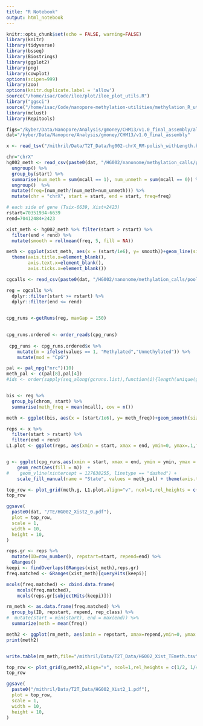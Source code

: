 ```yaml
---
title: "R Notebook"
output: html_notebook
---
```

```r
knitr::opts_chunk$set(echo = FALSE, warning=FALSE)
library(knitr)
library(tidyverse)
library(bsseq)
library(Biostrings)
library(ggplot2)
library(png)
library(cowplot)
options(scipen=999)
library(zoo)
options(knitr.duplicate.label = 'allow')
source("/home/isac/Code/ilee/plot/ilee_plot_utils.R")
library("ggsci")
source("/home/isac/Code/nanopore-methylation-utilities/methylation_R_utils.R")
library(mclust)
library(Repitools)
```

```r
figs="/kyber/Data/Nanopore/Analysis/gmoney/CHM13/v1.0_final_assembly/allele_specific_meth/xist"
dat="/kyber/Data/Nanopore/Analysis/gmoney/CHM13/v1.0_final_assembly"

x <- read_tsv("/mithril/Data/T2T_Data/hg002-chrX_RM-polish_withLength.bed", col_names = c("chr", "start", "end", "name", "len", "direction", "rep_fam", "rep_class", "perc_div"))
```

```r
chr="chrX"
hg002_meth <- read_csv(paste0(dat, "/HG002/nanonome/methylation_calls/pooled/HG002_nanonome_chrX_CpGmethylation_ByCall.csv")) %>%
  ungroup() %>%
  group_by(start) %>%
  summarise(num_meth = sum(mcall == 1), num_unmeth = sum(mcall == 0)) %>%
  ungroup()  %>%
  mutate(freq=(num_meth/(num_meth+num_unmeth))) %>%
  mutate(chr = "chrX", start = start, end = start, freq=freq) 

```

```r
# each side of gene (Tsix-6639, Xist+2423)
rstart=70351934-6639
rend=70412484+2423

xist_meth <- hg002_meth %>% filter(start > rstart) %>%
  filter(end < rend) %>%
  mutate(smooth = rollmean(freq, 5, fill = NA))

meth <- ggplot(xist_meth, aes(x = (start/1e6), y= smooth))+geom_line(size =1) + labs(x="Genomic coordinates (Mb)", y="Methylation")+theme_classic(base_size = 12)+ylim(0,1)+xlim(rstart/1e6,rend/1e6)+
  theme(axis.title.x=element_blank(),
        axis.text.x=element_blank(),
        axis.ticks.x=element_blank())

```

```r

cgcalls <- read_csv(paste0(dat, "/HG002/nanonome/methylation_calls/pooled/HG002_nanonome_chrX_CpGmethylation_ByCall.csv"))

reg = cgcalls %>%
  dplyr::filter(start >= rstart) %>%
  dplyr::filter(end <= rend)
  

cpg_runs <-getRuns(reg, maxGap = 150)
 

cpg_runs.ordered <- order_reads(cpg_runs)
  
 cpg_runs <- cpg_runs.ordered$x %>%
    mutate(m = ifelse(values == 1, "Methylated","Unmethylated")) %>%
    mutate(mod = "CpG")

pal <- pal_npg("nrc")(10)
meth_pal <- c(pal[8],pal[4]) 
#ids <- order(sapply(seq_along(gcruns.list),function(i){length(unique(gcruns.list$qname))}))


bis <- reg %>% 
  group_by(chrom, start) %>%
  summarise(meth_freq = mean(mcall), cov = n()) 

meth <- ggplot(bis, aes(x = (start/1e6), y= meth_freq))+geom_smooth(size =1, se = F, method = "loess", span = .1)+ylim(0,1)+ theme(axis.text.x = element_blank(), axis.ticks.x = element_blank(), axis.title.y=element_blank(), axis.title.x=element_blank(), panel.spacing = unit(2, "lines"))#+coord_cartesian(xlim=(c(37595000,37600000)))

reps <- x %>%
  filter(start > rstart) %>%
  filter(end < rend)
L1.plot <- ggplot(reps, aes(xmin = start, xmax = end, ymin=0, ymax=.1,fill = rep_class))+geom_rect()+ theme(axis.text.y = element_blank(), axis.ticks.y = element_blank(), panel.spacing = unit(2, "lines"))+coord_cartesian(xlim=c(rstart, rend))+theme(legend.position = "bottom")


g <- ggplot(cpg_runs,aes(xmin = start, xmax = end, ymin = ymin, ymax = ymax)) + geom_rect(data = cpg_runs.ordered$bounds, fill = "grey80") + 
    geom_rect(aes(fill = m))  +
#    geom_vline(xintercept = 127638255, linetype == "dashed") +
    scale_fill_manual(name = "State", values = meth_pal) + theme(axis.text.y = element_blank(),  legend.position= "bottom",axis.ticks.y = element_blank(), panel.spacing = unit(2, "lines"))+geom_vline(xintercept = c(70380382,70412484), linetype = "dotted")+geom_vline(xintercept = c(70351934,70388962), linetype = "dotted")

top_row <- plot_grid(meth,g, L1.plot,align="v", ncol=1,rel_heights = c(1/4,1/2, 1/4))
top_row

ggsave(
  paste0(dat, "/TE/HG002_Xist2_0.pdf"),
  plot = top_row,
  scale = 1,
  width = 10,
  height = 10,
)
```

```r

reps.gr <- reps %>%
  mutate(ID=row_number(), repstart=start, repend=end) %>%
  GRanges()
keepi <- findOverlaps(GRanges(xist_meth),reps.gr)
freq.matched <- GRanges(xist_meth)[queryHits(keepi)]

mcols(freq.matched) <- cbind.data.frame(
    mcols(freq.matched),
    mcols(reps.gr[subjectHits(keepi)]))

rm_meth <- as.data.frame(freq.matched) %>%
  group_by(ID, repstart, repend, rep_class) %>%
#  mutate(start = min(start), end = max(end)) %>%
  summarize(meth = mean(freq)) 

meth2 <- ggplot(rm_meth, aes(xmin = repstart, xmax=repend,ymin=0, ymax = meth, fill = rep_class))+geom_rect(stat = "identity")+ylim(0,1)+theme(legend.position = "bottom")
print(meth2)


write.table(rm_meth,file="/mithril/Data/T2T_Data/HG002_Xist_TEmeth.tsv", quote=F, row.names = F, sep="\t")

top_row <- plot_grid(g,meth2,align="v", ncol=1,rel_heights = c(1/2, 1/4))
top_row

ggsave(
  paste0("/mithril/Data/T2T_Data/HG002_Xist2_1.pdf"),
  plot = top_row,
  scale = 1,
  width = 10,
  height = 10,
)
```

